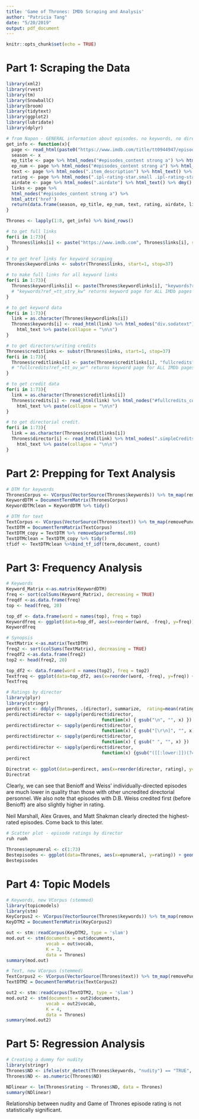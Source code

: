 ```yaml
---
title: 'Game of Thrones: IMDb Scraping and Analysis'
author: "Patricia Tang"
date: "5/20/2019"
output: pdf_document
---
```


```r
knitr::opts_chunk$set(echo = TRUE)
```

# Part 1: Scraping the Data

``` r
library(xml2)
library(rvest)
library(tm)
library(SnowballC)
library(broom)
library(tidytext)
library(ggplot2)
library(lubridate)
library(dplyr)
```

``` r
# from Napon - GENERAL information about episodes. no keywords, no directors, etc. 
get_info <- function(x){
  page <- read_html(paste0("https://www.imdb.com/title/tt0944947/episodes?season=",x))
  season <- x
  ep_title <- page %>% html_nodes("#episodes_content strong a") %>% html_text()
  ep_num <- page %>% html_nodes("#episodes_content strong a") %>% html_attr("href") %>% gsub(".*ep", "", .)
  text <- page %>% html_nodes(".item_description") %>% html_text() %>% gsub("\\n ", "", .)
  rating <- page %>% html_nodes(".ipl-rating-star.small .ipl-rating-star__rating") %>% html_text() %>% as.numeric()
  airdate <- page %>% html_nodes(".airdate") %>% html_text() %>% dmy()
  links <- page %>%
  html_nodes("#episodes_content strong a") %>%
  html_attr('href')
  return(data.frame(season, ep_title, ep_num, text, rating, airdate, links, stringsAsFactors = F))
}

Thrones <- lapply(1:8, get_info) %>% bind_rows()
```

``` r
# to get full links
for(i in 1:73){
  Thrones$links[i] <- paste("https://www.imdb.com", Thrones$links[i], sep ='')
}
```

``` r
# to get href links for keyword scraping
Thrones$keywordlinks <- substr(Thrones$links, start=1, stop=37)
```

``` r
# to make full links for all keyword links
for(i in 1:73){
  Thrones$keywordlinks[i] <- paste(Thrones$keywordlinks[i], "keywords?ref_=tt_stry_kw", sep ='') 
  # "keywords?ref_=tt_stry_kw" returns keyword page for ALL IMDb pages here
}
```

``` r
# to get keyword data
for(i in 1:73){
  link = as.character(Thrones$keywordlinks[i])
  Thrones$keywords[i] <- read_html(link) %>% html_nodes("div.sodatext") %>%
    html_text %>% paste(collapse = "\n\n")
}
```

``` r
# to get directors/writing credits
Thrones$creditlinks <- substr(Thrones$links, start=1, stop=37)
for(i in 1:73){
  Thrones$creditlinks[i] <- paste(Thrones$creditlinks[i], "fullcredits?ref_=tt_ov_wr", sep ='') 
  # "fullcredits?ref_=tt_ov_wr" returns keyword page for ALL IMDb pages here
}
```

``` r
# to get credit data
for(i in 1:73){
  link = as.character(Thrones$creditlinks[i])
  Thrones$credits[i] <- read_html(link) %>% html_nodes("#fullcredits_content a") %>%
    html_text %>% paste(collapse = "\n\n")
}
```

``` r
# to get directorial credit.
for(i in 1:73){
  link = as.character(Thrones$creditlinks[i])
  Thrones$director[i] <- read_html(link) %>% html_nodes(".simpleCreditsTable:nth-child(2)") %>%
    html_text %>% paste(collapse = "\n\n")
}

```

# Part 2: Prepping for Text Analysis

``` r
# DTM for keywords
ThronesCorpus <- VCorpus(VectorSource(Thrones$keywords)) %>% tm_map(removeWords, stopwords("english"))
KeywordDTM = DocumentTermMatrix(ThronesCorpus) 
KeywordDTMclean = KeywordDTM %>% tidy()
```

``` r
# DTM for text
TextCorpus <- VCorpus(VectorSource(Thrones$text)) %>% tm_map(removePunctuation) %>% tm_map(tolower) %>% tm_map(removeWords, stopwords("english")) %>% tm_map(PlainTextDocument)
TextDTM = DocumentTermMatrix(TextCorpus) 
TextDTM_copy = TextDTM %>% removeSparseTerms(.99)
TextDTMclean = TextDTM_copy %>% tidy()
tfidf <- TextDTMclean %>%bind_tf_idf(term,document, count)
```

# Part 3: Frequency Analysis

```r
# Keywords
Keyword_Matrix <-as.matrix(KeywordDTM)
freq <- sort(colSums(Keyword_Matrix), decreasing = TRUE)
freqdf <-as.data.frame(freq)
top <- head(freq, 20)

top_df <- data.frame(word = names(top), freq = top)
Keywordfreq <- ggplot(data=top_df, aes(x=reorder(word, -freq), y=freq)) + geom_bar(stat="identity") + xlab("Keywords") + ylab("Frequency") + theme(legend.title = element_text(size = 3), legend.text = element_text(size = 0.01), axis.text.x=element_text(angle=45,hjust=1,vjust=0.5)) + ggtitle("Most Frequent Game of Thrones Keywords")
Keywordfreq
```

``` r
# Synopsis
TextMatrix <-as.matrix(TextDTM)
freq2 <- sort(colSums(TextMatrix), decreasing = TRUE)
freqdf2 <-as.data.frame(freq2)
top2 <- head(freq2, 20)

top_df2 <- data.frame(word = names(top2), freq = top2)
Textfreq <- ggplot(data=top_df2, aes(x=reorder(word, -freq), y=freq)) + geom_bar(stat="identity") + xlab("Keywords") + ylab("Frequency") + theme(legend.title = element_text(size = 3), legend.text = element_text(size = 0.01), axis.text.x=element_text(angle=45,hjust=1,vjust=0.5)) + ggtitle("Most Frequent Game of Thrones Synopsis Keywords")
Textfreq
```

``` r
# Ratings by director 
library(plyr)
library(stringr)
perdirect <- ddply(Thrones, .(director), summarize,  rating=mean(rating))
perdirect$director <- sapply(perdirect$director,
                                    function(x) { gsub("\n", "", x) })
perdirect$director <- sapply(perdirect$director,
                                    function(x) { gsub("[\r\n]", "", x) })
perdirect$director <- sapply(perdirect$director,
                                    function(x) { gsub(" ", "", x) })
perdirect$director <- sapply(perdirect$director,
                                    function(x) {gsub("([[:lower:]])(?=[[:upper:]])", "\\1 ", x, perl = TRUE)})
perdirect
```

``` r
Directrat <- ggplot(data=perdirect, aes(x=reorder(director, rating), y=rating)) + geom_bar(stat="identity") + xlab("Director") + ylab("Episode Rating (out of 10)") + theme(legend.title = element_text(size = 3), legend.text = element_text(size = 0.1), axis.text.x=element_text(angle=90,hjust=1,vjust=0.5)) + ggtitle("Episode Rating, By Director(s)") + coord_flip()
Directrat
```

Clearly, we can see that Benioff and Weiss' individually-directed episodes are much lower in quality than those with other uncredited directorial personnel. We also note that episodes with D.B. Weiss credited first (before Benioff) are also slightly higher in rating. 

Neil Marshall, Alex Graves, and Matt Shakman clearly directed the highest-rated episodes. Come back to this later. 

``` r
# Scatter plot - episode ratings by director
ruh ruoh
```

``` r
Thrones$epnumeral <- c(1:73)
Bestepisodes <- ggplot(data=Thrones, aes(x=epnumeral, y=rating)) + geom_line() + geom_point() + ggtitle("GoT Episode Rating Over Time") + xlab("Episodes") + ylab("Rating") + theme(legend.title = element_text(size = 3), legend.text = element_text(size = 0.01))
Bestepisodes
```

# Part 4: Topic Models

``` r
# Keywords, new VCorpus (stemmed)
library(topicmodels)
library(stm)
KeyCorpus2 <- VCorpus(VectorSource(Thrones$keywords)) %>% tm_map(removePunctuation) %>% tm_map(tolower) %>% tm_map(removeWords, stopwords("english")) %>% tm_map(stemDocument) %>% tm_map(PlainTextDocument)
KeyDTM2 = DocumentTermMatrix(KeyCorpus2) 

out <- stm::readCorpus(KeyDTM2, type = 'slam')
mod.out <- stm(documents = out$documents,
               vocab = out$vocab,
               K = 3, 
               data = Thrones)
summary(mod.out)
```

``` r
# Text, new VCorpus (stemmed)
TextCorpus2 <- VCorpus(VectorSource(Thrones$text)) %>% tm_map(removePunctuation) %>% tm_map(tolower) %>% tm_map(removeWords, stopwords("english")) %>% tm_map(stemDocument) %>% tm_map(PlainTextDocument)
TextDTM2 = DocumentTermMatrix(TextCorpus2) 

out2 <- stm::readCorpus(TextDTM2, type = 'slam')
mod.out2 <- stm(documents = out2$documents,
               vocab = out2$vocab,
               K = 4, 
               data = Thrones)
summary(mod.out2)
```

# Part 5: Regression Analysis

``` r
# Creating a dummy for nudity
library(stringr)
Thrones$ND <- ifelse(str_detect(Thrones$keywords, "nudity") == "TRUE", "1", "0") 
Thrones$ND <- as.numeric(Thrones$ND)
```

``` r
NDlinear <- lm(Thrones$rating ~ Thrones$ND, data = Thrones)
summary(NDlinear)
```

Relationship between nudity and Game of Thrones episode rating is not statistically significant. 

``` r

```